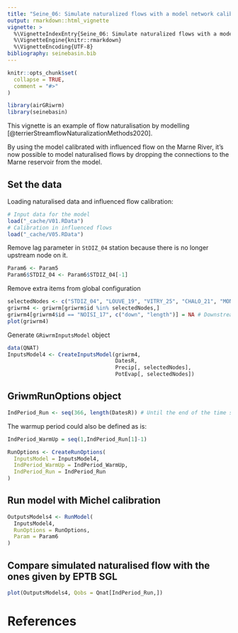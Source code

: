 ```yaml
---
title: "Seine_06: Simulate naturalized flows with a model network calibrated with influenced flows"
output: rmarkdown::html_vignette
vignette: >
  %\VignetteIndexEntry{Seine_06: Simulate naturalized flows with a model network calibrated with influenced flows}
  %\VignetteEngine{knitr::rmarkdown}
  %\VignetteEncoding{UTF-8}
bibliography: seinebasin.bib
---
```


```r
knitr::opts_chunk$set(
  collapse = TRUE,
  comment = "#>"
)
```

```r
library(airGRiwrm)
library(seinebasin)
```

This vignette is an example of flow naturalisation by modelling [@terrierStreamflowNaturalizationMethods2020].

By using the model calibrated with influenced flow on the Marne River, it's now possible to model naturalised flows by dropping the connections to the Marne reservoir from the model.

## Set the data

Loading naturalised data and influenced flow calibration:

```r
# Input data for the model
load("_cache/V01.RData")
# Calibration in influenced flows
load("_cache/V05.RData")
```

Remove lag parameter in `StDIZ_04` station because there is no longer upstream node on it.

```r
Param6 <- Param5
Param6$STDIZ_04 <- Param6$STDIZ_04[-1]
```


Remove extra items from global configuration

```r
selectedNodes <- c("STDIZ_04", "LOUVE_19", "VITRY_25", "CHALO_21", "MONTR_18", "NOISI_17")
griwrm4 <- griwrm[griwrm$id %in% selectedNodes,]
griwrm4[griwrm4$id == "NOISI_17", c("down", "length")] = NA # Downstream station instead of PARIS_05
plot(griwrm4)
```

Generate `GRiwrmInputsModel` object

```r
data(QNAT)
InputsModel4 <- CreateInputsModel(griwrm4, 
                                  DatesR, 
                                  Precip[, selectedNodes], 
                                  PotEvap[, selectedNodes])
```

## GriwmRunOptions object


```r
IndPeriod_Run <- seq(366, length(DatesR)) # Until the end of the time series
```

The warmup period could also be defined as is:

```r
IndPeriod_WarmUp = seq(1,IndPeriod_Run[1]-1)
```



```r
RunOptions <- CreateRunOptions(
  InputsModel = InputsModel4,
  IndPeriod_WarmUp = IndPeriod_WarmUp,
  IndPeriod_Run = IndPeriod_Run
)
```

## Run model with Michel calibration

```r
OutputsModels4 <- RunModel(
  InputsModel4,
  RunOptions = RunOptions,
  Param = Param6
)
```

## Compare simulated naturalised flow with the ones given by EPTB SGL

```r
plot(OutputsModels4, Qobs = Qnat[IndPeriod_Run,])
```

# References
